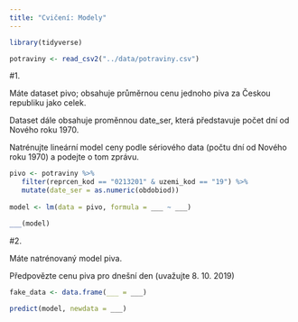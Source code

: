 ```yaml
---
title: "Cvičení: Modely"
---
```


```r

library(tidyverse)

potraviny <- read_csv2("../data/potraviny.csv")

```

#1.

Máte dataset pivo; obsahuje průměrnou cenu jednoho piva za Českou republiku jako celek.

Dataset dále obsahuje proměnnou date_ser, která představuje počet dní od Nového roku 1970.

Natrénujte lineární model ceny podle sériového data (počtu dní od Nového roku 1970) a podejte o tom zprávu.


```r

pivo <- potraviny %>% 
   filter(reprcen_kod == "0213201" & uzemi_kod == "19") %>% 
   mutate(date_ser = as.numeric(obdobiod))
   
model <- lm(data = pivo, formula = ___ ~ ___)

___(model)
```

#2.

Máte natrénovaný model piva.

Předpovězte cenu piva pro dnešní den (uvažujte 8. 10. 2019)

```r

fake_data <- data.frame(___ = ___)

predict(model, newdata = ___)

```


